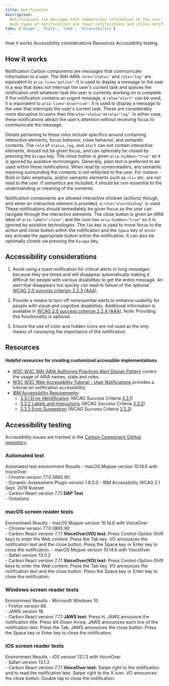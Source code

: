 ```yaml
---
title: Notification
description:
  Notifications are messages that communicate information to the user. The two
  main types of notifications are toast notifications and inline notifications.
tabs: ['Usage', 'Style', 'Code', 'Accessibility']
---
```


<AnchorLinks>
  <AnchorLink>How it works</AnchorLink>
  <AnchorLink>Accessibility considerations</AnchorLink>
  <AnchorLink>Resources</AnchorLink>
  <AnchorLink>Accessibility testing</AnchorLink>
</AnchorLinks>

## How it works

Notification Carbon components are messages that communicate information to a
user. The WAI-ARIA `role="status"` and `role="log"` are equivalent to
`aria-live="polite"`. It is used to display a message to the user in a way that
does not interrupt the user's current task and queues the notification until
whatever task the user is currently working on is complete. If the notification
contains an urgent message, a `role="alert"` can be used, it is equivalent to
`aria-live="assertive"`. It is used to display a message to the user that
interrupts the user's current task. These are considerably more disruptive to
users than the`role="status"`or`role="log"`. In either case, these notifications
attract the user’s attention without receiving focus to communicate the message.

Details pertaining to these roles include specifics around containing
interactive elements, focus behavior, close behavior, and semantic contents. The
`role` of `status`, `log`, and `alert` can not contain interactive elements,
should not be given focus, and can optionally be closed by pressing the `Escape`
key. The close button is given `aria-hidden="true"` so it is ignored by
assistive technologies. Generally, plain text is preferred to be used within
these notifications. When read by screenreaders, any semantic meaning
surrounding the contents is not reflected to the user. For instace - Bold or
italic emphasis, and/or semantic elements such as `<li>` etc. are not read to
the user. If semantics are included, it should be non-essential to the
understanding or meaning of the contents.

Notification components are allowed interactive children (actions) though, and
when an interactive element is provided, a `role="alertdialog"` is used. These
notifications should immediately be given focus so the user can navigate through
the interactive elements. The close button is given an ARIA label of
`aria-label="close"`, and the icon has `aria-hidden="true"` so it is ignored by
assistive technologies. The `Tab` key is used to move focus to the action and
close button within the notification and the `Space` key or `Enter` key activate
the appropriate button within the notification. It can also be optionally closed
via pressing the `Escape` key.

## Accessibility considerations

1. Avoid using a toast notification for critical alerts or long messages because
   they are timed and will disappear automatically making it difficult for
   people with various disabilities to get the entire message. An alert that
   disappears too quickly can lead to failure of the optional
   [WCAG 2.0 success criterion 2.2.3 (AAA)](https://www.w3.org/TR/UNDERSTANDING-WCAG20/time-limits-no-exceptions.html).
2. Provide a means to turn off nonessential alerts to enhance usability for
   people with visual and cognitive disabilities. Additional information is
   available in
   [WCAG 2.0 success criterion 2.2.4 (AAA)](https://www.w3.org/TR/UNDERSTANDING-WCAG20/time-limits-postponed.html).
   Note: Providing this functionality is optional.

3. Ensure the use of color and hidden icons are not used as the only means of
   conveying the importance of the notification.

## Resources

#### Helpful resources for creating customized accessible implementations

- [W3C W3C WAI-ARIA Authoring Practices Alert Design Pattern](https://www.w3.org/TR/wai-aria-practices-1.1/#alert)
  covers the usage of ARIA names, state and roles.
- [W3C W3C Web Accessibility Tutorial - User Notifications](https://www.w3.org/WAI/tutorials/forms/notifications/)
  provides a tutorial on notification accessibility.
- [IBM Accessibility Requirements](https://www.ibm.com/able/requirements/requirements/):
  - [3.3.1 Error Identification](https://www.ibm.com/able/requirements/requirements/#3_3_1)
    (WCAG Success Criteria
    [3.3.1](https://www.w3.org/TR/UNDERSTANDING-WCAG20/minimize-error-identified.html))
  - [3.3.2 Labels and Instructions](https://www.ibm.com/able/requirements/requirements/#3_3_2)
    (WCAG Success Criteria
    [3.3.2](https://www.w3.org/TR/UNDERSTANDING-WCAG20/minimize-error-cues.html))
  - [3.3.3 Error Suggestion](https://www.ibm.com/able/requirements/requirements/#3_3_3)
    (WCAG Success Criteria
    [3.3.3](https://www.w3.org/TR/UNDERSTANDING-WCAG20/minimize-error-suggestions.html))

## Accessibility testing

Accessibility issues are tracked in the
[Carbon Component GitHub repository](https://github.com/carbon-design-system/carbon/issues?q=is%3Aopen+label%3A%22type%3A+a11y+%E2%99%BF%22+label%3A%22component%3A+notification%22+).

### Automated test

<Row>
  <Column noGutterSm>
    <StructuredListWrapper>
      <StructuredListHead>
        <StructuredListRow head>
          <StructuredListCell head>
            Automated test environment
          </StructuredListCell>
          <StructuredListCell head>Results</StructuredListCell>
        </StructuredListRow>
      </StructuredListHead>
      <StructuredListBody>
        <StructuredListRow>
          <StructuredListCell>
            - macOS Mojave version 10.14.6 with VoiceOver
            <br />
            - Chrome version 77.0.3865.90
            <br />
            - Dynamic Assessment Plugin version 1.8.0.0 - IBM Accessibility WCAG
            2.1 Sept. 2019 Ruleset
            <br />- Carbon React version 7.7.1
          </StructuredListCell>
          <StructuredListCell>
            <strong>DAP Test</strong>
            <br />- Violations
          </StructuredListCell>
        </StructuredListRow>
      </StructuredListBody>
    </StructuredListWrapper>
  </Column>
</Row>

### macOS screen reader tests

<Row>
  <Column noGutterSm>
    <StructuredListWrapper>
      <StructuredListHead>
        <StructuredListRow head>
          <StructuredListCell head>Environment </StructuredListCell>
          <StructuredListCell head>Results</StructuredListCell>
        </StructuredListRow>
      </StructuredListHead>
      <StructuredListBody>
        <StructuredListRow>
          <StructuredListCell>
            - macOS Mojave version 10.14.6 with VoiceOver
            <br />
            - Chrome version 77.0.3865.90
            <br />- Carbon React version 7.7.1
          </StructuredListCell>
          <StructuredListCell>
            <strong>VoiceOver(VO) test:</strong>
            <OrderedList>
              <ListItem>
                Press Control-Option-Shift keys to enter the Web content.
              </ListItem>
              <ListItem>
                Press the Tab key. VO announces the notification text and the
                close button.
              </ListItem>
              <ListItem>
                Press the Space key or Enter key to close the notification.
              </ListItem>
            </OrderedList>
          </StructuredListCell>
        </StructuredListRow>
        <StructuredListRow>
          <StructuredListCell>
            - macOS Mojave version 10.14.6 with VoiceOver
            <br />
            - Safari version 13.0.2
            <br />- Carbon React version 7.7.1
          </StructuredListCell>
          <StructuredListCell>
            <strong>VoiceOver(VO) test:</strong>
            <OrderedList>
              <ListItem>
                Press Control-Option-Shift keys to enter the Web content.
              </ListItem>
              <ListItem>
                Press the Tab key. VO announces the notification text and the
                close button.
              </ListItem>
              <ListItem>
                Press the Space key or Enter key to close the notification.
              </ListItem>
            </OrderedList>
          </StructuredListCell>
        </StructuredListRow>
      </StructuredListBody>
    </StructuredListWrapper>
  </Column>
</Row>

### Windows screen reader tests

<Row>
  <Column noGutterSm>
    <StructuredListWrapper>
      <StructuredListHead>
        <StructuredListRow head>
          <StructuredListCell head>Environment</StructuredListCell>
          <StructuredListCell head>Results</StructuredListCell>
        </StructuredListRow>
      </StructuredListHead>
      <StructuredListBody>
        <StructuredListRow>
          <StructuredListCell>
            - Microsoft Windows 10
            <br />
            - Firefox version 68
            <br />
            - JAWS version 18
            <br />- Carbon React version 7.7.1
          </StructuredListCell>
          <StructuredListCell>
            <strong>JAWS test:</strong>
            <OrderedList>
              <ListItem>
                Press H, JAWS announce the notification title.
              </ListItem>
              <ListItem>
                Press Alt-Down Arrow, JAWS announces each line of the
                notification text.
              </ListItem>
              <ListItem>
                Press the Tab, JAWS announces the close button.
              </ListItem>
              <ListItem>
                Press the Space key or Enter key to close the notification.
              </ListItem>
            </OrderedList>
          </StructuredListCell>
        </StructuredListRow>
      </StructuredListBody>
    </StructuredListWrapper>
  </Column>
</Row>

### iOS screen reader tests

<Row>
  <Column noGutterSm>
    <StructuredListWrapper>
      <StructuredListRow head>
        <StructuredListCell head>Environment </StructuredListCell>
        <StructuredListCell head>Results</StructuredListCell>
      </StructuredListRow>
      <StructuredListBody>
        <StructuredListRow>
          <StructuredListCell>
            - iOS version 13.1.3 with VoiceOver
            <br />
            - Safari version 13.1.3
            <br />- Carbon React version 7.7.1
          </StructuredListCell>
          <StructuredListCell>
            <strong>VoiceOver test:</strong>
            <OrderedList>
              <ListItem>
                Swipe right to the notification and to read the notification
                text.
              </ListItem>
              <ListItem>
                Swipe right to the X icon. VO announces the close button.
              </ListItem>
              <ListItem>Double tap to close the notification.</ListItem>
            </OrderedList>
          </StructuredListCell>
        </StructuredListRow>
      </StructuredListBody>
    </StructuredListWrapper>
  </Column>
</Row>
